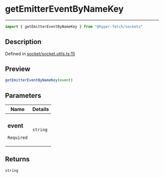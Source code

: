 

# getEmitterEventByNameKey

<div class="api-docs__separator" data-reactroot="">

---

</div><div class="api-docs__import" data-reactroot="">

```ts
import { getEmitterEventByNameKey } from "@hyper-fetch/sockets"
```

</div><div class="api-docs__section">

## Description

</div><div class="api-docs__description"><span class="api-docs__do-not-parse">



</span></div><p class="api-docs__definition">

Defined in [socket/socket.utils.ts:15](https://github.com/BetterTyped/hyper-fetch/blob/c3e2c45/packages/sockets/src/socket/socket.utils.ts#L15)

</p><div class="api-docs__section">

## Preview

</div><div class="api-docs__preview fn">

```ts
getEmitterEventByNameKey(event)
```

</div><div class="api-docs__section">

## Parameters

</div><div class="api-docs__parameters"><table><thead><tr><th>Name</th><th>Details</th></tr></thead><tbody><tr param-data="event"><td class="api-docs__param-name required">

### event 

`Required`

</td><td class="api-docs__param-type">

`string`

</td></tr></tbody></table></div><div class="api-docs__section">

## Returns

</div><div class="api-docs__returns">

```ts
string
```

</div>